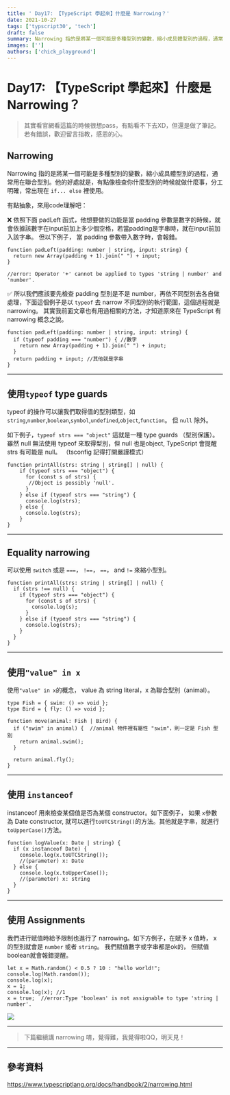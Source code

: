 ```yaml
---
title: ' Day17: 【TypeScript 學起來】什麼是 Narrowing？'
date: 2021-10-27
tags: ['typscript30', 'tech']
draft: false
summary: Narrowing 指的是將某一個可能是多種型別的變數，縮小成具體型別的過程，通常用在聯合型別。
images: ['']
authors: ['chick_playground']
---
```


# Day17: 【TypeScript 學起來】什麼是 Narrowing？

> 其實看官網看這篇的時候很想pass，有點看不下去XD，但還是做了筆記。若有錯誤，歡迎留言指教，感恩的心。

## Narrowing

Narrowing 指的是將某一個可能是多種型別的變數，縮小成具體型別的過程，通常用在聯合型別。他的好處就是，有點像檢查你什麼型別的時候就做什麼事，分工明確，常出現在 `if... else` 裡使用。

有點抽象，來用code理解吧：

❌ 依照下面 padLeft 函式，他想要做的功能是當 padding 參數是數字的時候，就會依據該數字在input前加上多少個空格，若當padding是字串時，就在input前加入該字串。 但以下例子， 當 padding 參數帶入數字時，會報錯。

```javascript=
function padLeft(padding: number | string, input: string) {
  return new Array(padding + 1).join(" ") + input;
}

//error: Operator '+' cannot be applied to types 'string | number' and 'number'.
```

✅ 所以我們應該要先檢查 padding 型別是不是 number，再依不同型別去各自做處理，下面這個例子是以 `typeof` 去 narrow 不同型別的執行範圍，這個過程就是 narrowing。 其實我前面文章也有用過相關的方法，才知道原來在 TypeScript 有 narrowing 概念之說。

```javascript=
function padLeft(padding: number | string, input: string) {
  if (typeof padding === "number") { //數字
    return new Array(padding + 1).join(" ") + input;
  }
  return padding + input; //其他就是字串
}
```

---

## 使用`typeof` type guards

typeof 的操作可以讓我們取得值的型別類型，如`string`,`number`,`boolean`,`symbol`,`undefined`,`object`,`function`。 但 `null` 除外。

如下例子，`typeof strs === "object"` 這就是一種 type guards （型別保護）。雖然 null 無法使用 typeof 來取得型別，但 null 也是object, TypeScript 會提醒 strs 有可能是 null。 （tsconfig 記得打開嚴謹模式）

```javascript=
function printAll(strs: string | string[] | null) {
    if (typeof strs === "object") {
      for (const s of strs) {
       //Object is possibly 'null'.
      }
    } else if (typeof strs === "string") {
      console.log(strs);
    } else {
      console.log(strs);
    }
}
```

---

## Equality narrowing

可以使用 `switch` 或是 `===`， `!==`， `==`， and `!=` 來縮小型別。

```typescript=
function printAll(strs: string | string[] | null) {
  if (strs !== null) {
    if (typeof strs === "object") {
      for (const s of strs) {
        console.log(s);
      }
    } else if (typeof strs === "string") {
      console.log(strs);
    }
  }
}
```

---

## 使用`"value" in x`

使用`"value" in x`的概念， value 為 string literal，x 為聯合型別（animal）。

```javascript=
type Fish = { swim: () => void };
type Bird = { fly: () => void };

function move(animal: Fish | Bird) {
  if ("swim" in animal) {  //animal 物件裡有屬性 "swim"，則一定是 Fish 型別
    return animal.swim();
  }

  return animal.fly();
}
```

---

## 使用 `instanceof`

instanceof 用來檢查某個值是否為某個 constructor。如下面例子， 如果 `x`參數為 Date constructor, 就可以進行`toUTCString()`的方法。其他就是字串，就進行`toUpperCase()`方法。

```javascript=
function logValue(x: Date | string) {
  if (x instanceof Date) {
    console.log(x.toUTCString());
    //(parameter) x: Date
  } else {
    console.log(x.toUpperCase());
    //(parameter) x: string
  }
}
```

---

## 使用 Assignments

我們进行赋值時給予限制也進行了 narrowing。如下方例子，在賦予 x 值時， x 的型別就會是 `number` 或者 `string`。 我們賦值數字或字串都是ok的， 但賦值boolean就會報錯提醒。

```javascript=
let x = Math.random() < 0.5 ? 10 : "hello world!";
console.log(Math.random());
console.log(x);
x = 1;
console.log(x); //1
x = true;  //error:Type 'boolean' is not assignable to type 'string | number'.
```

![](https://i.imgur.com/63O02bk.png)

---

> 下篇繼續講 narrowing 唷，覺得難，我覺得啦QQ，明天見！

---

## 參考資料

https://www.typescriptlang.org/docs/handbook/2/narrowing.html
